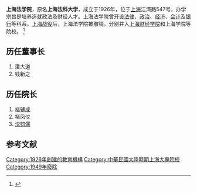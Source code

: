 {{University
|name =         上海法学院
|image=        上海法學院前景.jpg
|logo =        上海法學院校徽.jpg
|established =  1926年  
|city =         [[上海市_(中华民国)|上海市]]
|country =      {{ROC}} 
|motto =        
|type =  [[大学|大学]]       
|province =     
|campus =       
|affiliations = 
|website =      
}}

'''上海法学院'''，原名'''上海法科大学'''，成立于1926年，位于[[上海|上海]]江湾路547号，办学宗旨是培养造就政法及财经人才。上海法学院曾开设[[法律|法律]]、[[政治|政治]]、[[经济|经济]]、[[会计|会计]]及[[银行|银行]]等科系。[[上海战役|上海战役]]后，上海法学院被撤销，分别并入[[上海财经学院|上海财经学院]]和上海学院等院校。 <ref>{{Cite web |url=http://www.archives.sh.cn/docs/200802/d_154137.html |title=上海法学院 全宗号 Q247 |accessdate=2010-08-16 |archive-date=2012-08-02 |archive-url=https://archive.is/20120802090704/http://www.archives.sh.cn/docs/200802/d_154137.html |dead-url=no }}</ref>

==历任董事长==
#潘大道
#钱新之

==历任院长==
#[[褚辅成|褚辅成]]
#褚凤仪
#[[沈钧儒|沈钧儒]]

== 参考文献 ==
{{Reflist}}

{{中華民國大陸時期大專院校}}
{{Authority control}}

{{DEFAULTSORT:Shanghai}}
[[Category:1926年創建的教育機構|Category:1926年創建的教育機構]]
[[Category:中華民國大陸時期上海大專院校|Category:中華民國大陸時期上海大專院校]]
[[Category:1949年廢除|Category:1949年廢除]]